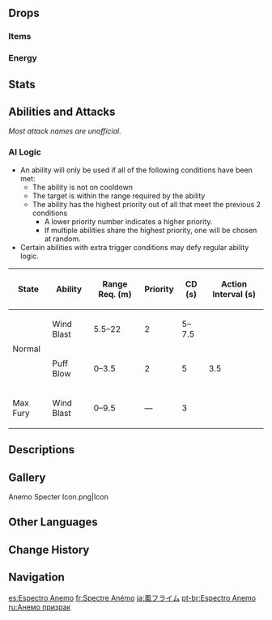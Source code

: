 {{Enemy Infobox
|image    = Enemy Anemo Specter.png
|type     = Common Enemies
|dmgtype  = Anemo
|weakpoint = no
|family   = Elemental Lifeforms
|group    = Specters
|location = [[Seirai Island]], [[Inazuma]]<br />[[Watatsumi Island]], Inazuma
|ability1 = Vacuum Field
|ability2 = Fury
}}
{{Enemy Intro}}

==Drops==
===Items===
{{Drops Table|type=Specters}}

===Energy===
{{Energy Drops
|type  = Anemo
|hp1   = 60
|p1    = 1
|hp2   = 0
|p2    = 1
}}

==Stats==
{{Enemy Stats
|anemo_res = Immune
|hp_ratio  = 1.6
|hp_type   = 2
|atk_ratio = 1.75
|atk_type  = 2
}}

==Abilities and Attacks==
''Most attack names are unofficial.''
{{Enemy Attacks
|name_1 = Fury
|desc_1 = Taking high DMG from a single attack will charge Fury. The higher the DMG dealt, the more Fury will be accumulated. When they have a full Fury bar, they will grow bigger and gain access to enhanced attacks.<table class="fandom-table"><tr><th>DMG Taken (%Max HP)</th><th>Fury Accumulated (%)</th></tr><tr><td>18.75-31.25</td><td>20</td></tr><tr><td>31.25-43.75</td><td>40</td></tr><tr><td>43.75-56.25</td><td>70</td></tr><tr><td>56.25+</td><td>100</td></tr></table>

|name_2 = Wind Blast
|desc_2 = Shoots two consecutive homing wind bolts that each deals '''80% ATK''' as {{Color|Anemo DMG}}. If at max Fury, instead shoots three non-homing bolts in a spread pattern, each dealing '''100% ATK''' as {{Color|Anemo DMG}} and becomes its only attack.
|caption_2 = Normal
|file_2_2 = Anemo Specter Wind Blast Fury
|caption_2_2 = Max Fury

|name_3 = Puff Blow
|desc_3 = Spins, puffs up, then releases a {{not a typo|swirl}} of wind dealing '''100% ATK''' as {{Color|[[AoE]] Anemo DMG}}.

|name_4 = Final Burst
|desc_4 = Explodes after a short pause when defeated dealing '''100% ATK''' as {{Color|AoE Anemo DMG}}. If at max Fury, DMG is increased to '''120% ATK''', and leaves behind a [[Vacuum Field]] for 10 seconds that sucks in players and items while dealing '''40% ATK''' as {{Color|Anemo DoT}}.
|caption_4 = Normal
|file_4_2 = Anemo Specter Final Burst Fury
|caption_4_2 = Max Fury
}}

===AI Logic===
{{See also|Cooldown#Enemy Cooldowns}}
* An ability will only be used if all of the following conditions have been met:
** The ability is not on cooldown
** The target is within the range required by the ability
** The ability has the highest priority out of all that meet the previous 2 conditions
*** A lower priority number indicates a higher priority.
*** If multiple abilities share the highest priority, one will be chosen at random.
* Certain abilities with extra trigger conditions may defy regular ability logic.

{| class="wikitable"
! State !! Ability !! Range Req. (m) !! Priority !! CD (s) !! Action Interval (s)
|-
| rowspan="2" | Normal || Wind Blast || 5.5–22 || 2 || 5–7.5 || rowspan="3" | 3.5
|-
| Puff Blow || 0–3.5 || 2 || 5
|-
| Max Fury || Wind Blast || 0–9.5 || — || 3
|}

==Descriptions==
{{Description|A monster birthed from a high concentration of Anemo that can float in the air.<br />As reason might dictate, monsters made from coalesced Anemo already come equipped with the ability to float. As such, their petal-like wings are most likely to be a mimetic organ first and foremost.|[[Archive]]}}

==Gallery==
<gallery>
Anemo Specter Icon.png|Icon
</gallery>

==Other Languages==
{{Other Languages
|en      = Anemo Specter
|zhs     = 风飘浮灵
|zhs_rm  = Fēng Piāofú-líng
|zht     = 風飄浮靈
|zht_rm  = Fēng Piāofú-líng
|zh_tl   = {{Lex|Anemo|zh}} {{Lex|Specter|zh}}
|ja      = 風フライム
|ja_rm   = Kaze Furaimu{{Assumed}}
|ja_tl   = {{Lex|Anemo|ja}} {{Lex|Specter|ja}}
|ko      = 떠도는 바람의 {{tt|정령|精靈}}
|ko_rm   = Tteodoneun Baram-ui Jeongryeong
|ko_tl   = {{Lex|Anemo|ko}} {{Lex|Specter|ko}}
|es      = Espectro Anemo
|es_tl   = Anemo Specter
|fr      = Spectre Anémo
|fr_tl   = Anemo Specter
|ru      = Анемо призрак
|ru_tl   = Anemo Specter
|th      = Anemo Specter
|vi      = Bóng Ma - Phong
|vi_tl   = Specter - {{Lex|Anemo|vi}}
|de      = Anemo-Gespenst
|de_tl   = Anemo Specter
|id      = Anemo Specter
|pt      = Espectro Anemo
|pt_tl   = 
|tr      = Rüzgar Uçarlopu
|tr_tl   = 
|it      = Spettro di Anemo
|it_tl   = Anemo Specter
}}

==Change History==
{{Change History|2.1}}

==Navigation==
{{Enemy Navbox|common}}

[[es:Espectro Anemo]]
[[fr:Spectre Anémo]]
[[ja:風フライム]]
[[pt-br:Espectro Anemo]]
[[ru:Анемо призрак]]